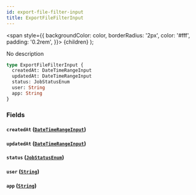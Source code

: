 ```yaml
---
id: export-file-filter-input
title: ExportFileFilterInput
---
```


<span
style={{
      backgroundColor: color,
      borderRadius: '2px',
      color: '#fff',
      padding: '0.2rem',
    }}>
{children}
</span>
);

No description

```graphql
type ExportFileFilterInput {
  createdAt: DateTimeRangeInput
  updatedAt: DateTimeRangeInput
  status: JobStatusEnum
  user: String
  app: String
}
```

### Fields

#### `createdAt` ([`DateTimeRangeInput`](/api-reference/inputs/date-time-range-input.mdx))

#### `updatedAt` ([`DateTimeRangeInput`](/api-reference/inputs/date-time-range-input.mdx))

#### `status` ([`JobStatusEnum`](/api-reference/enums/job-status-enum.mdx))

#### `user` ([`String`](/api-reference/scalars/string.mdx))

#### `app` ([`String`](/api-reference/scalars/string.mdx))
